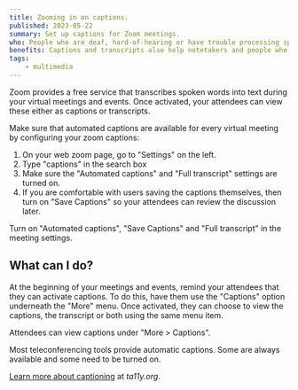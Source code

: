 ```yaml
---
title: Zooming in on captions.
published: 2023-05-22
summary: Set up captions for Zoom meetings.
who: People who are deaf, hard-of-hearing or have trouble processing spoken words. 
benefits: Captions and transcripts also help notetakers and people who are distracted.
tags:
    - multimedia
---
```




Zoom provides a free service that transcribes spoken words into text during your virtual meetings and events. Once activated, your attendees can view these either as captions or transcripts.

Make sure that automated captions are available for every virtual meeting by configuring your zoom captions:
1. On your web zoom page, go to "Settings" on the left.
2. Type "captions" in the search box
3. Make sure the "Automated captions" and "Full transcript" settings are turned on. 
4. If you are comfortable with users saving the captions themselves, then turn on "Save Captions" so your attendees can review the discussion later. 

<ImageFigure src={settingsImg} class="my-3 text-center" imageClass="w-100 bg-white" alt="Screenshot of Zoom with 'Automated captions', 'Save Captions', and 'Full transcript' turned on.">
    <Fragment slot="caption">Turn on "Automated captions", "Save Captions" and "Full transcript" in the meeting settings.</Fragment>
</ImageFigure>

## What can I do?

At the beginning of your meetings and events, remind your attendees that they can activate captions. To do this, have them use the "Captions" option underneath the "More" menu. Once activated, they can choose to view the captions, the transcript or both using the same menu item.

<ImageFigure src={moreImg} class="my-3 w-100 text-center" imageClass="d-block mx-auto bg-white" alt="The 'More' Menu in Zoom, highlighting the 'Captions' option.">
    <Fragment slot="caption">Attendees can view captions under "More > Captions".</Fragment>
</ImageFigure>

Most teleconferencing tools provide automatic captions. Some are always available and some need to be turned on.

[Learn more about captioning](https://www.ta11y.org/learning/topic?key=media.captioning) at *ta11y.org*.
